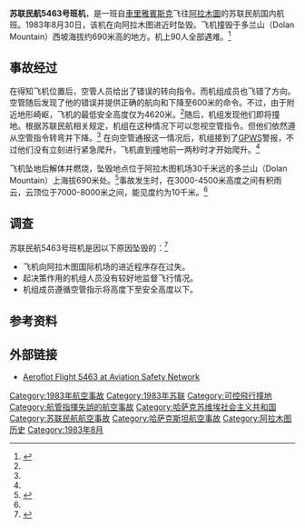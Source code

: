 {{Infobox aircraft occurrence
 | name            = 苏联民航5463号班机
 | occurrence_type = 事故
 | image           = Aeroflot Tu-134A CCCP-65862 ZRH 1983-1-9.png
 | caption         = 一架与涉事飞机相近的Tu-134A客机
 | date            = 1983年8月30日
 | summary         = [[可控飞行撞地|可控飞行撞地]]
 | site            = {{USSR}}距[[阿拉木图|阿拉木图]]{{convert|36|km|mi nmi|abbr=on}}远处
 | coordinates     = 
 | aircraft_type   = [[图-134|图-134]]
 | operator        = 苏联民航
 | tail_number     = SSSR-65129
 | passengers      = 84
 | crew            = 6
 | fatalities      = 90 （全部）
 | injuries        = 
 | survivors       = 0
 | origin          = {{USSR}}[[車里雅賓斯克机场|車里雅賓斯克机场]] (CEK/USCC)
 | destination     = {{USSR}}[[阿拉木图机场|阿拉木图机场]] (ALA/UAAA)
}}
'''苏联民航5463号班机'''，是一班自[[車里雅賓斯克|車里雅賓斯克]]飞往[[阿拉木圖|阿拉木圖]]的苏联民航国内航班。1983年8月30日，该机在向阿拉木图进近时坠毁。飞机撞毁于多兰山（Dolan Mountain）西坡海拔约690米高的地方。机上90人全部遇难。<ref name="airdis">{{Cite web|url=http://www.airdisaster.ru/database.php?id=66|accessdate=2013-12-05|publisher=Airdisaster.ru|language=ru|script-title=ru:Катастрофа Ту-134А Казанского ОАО в районе Алма-Аты|archive-date=2012-10-02|archive-url=https://web.archive.org/web/20121002203340/http://airdisaster.ru/database.php?id=66|dead-url=no}}</ref>

== 事故经过 ==
在得知飞机位置后，空管人员给出了错误的转向指令。而机组成员也飞错了方向。空管随后发现了他的错误并提供正确的航向和下降至600米的命令。不过，由于附近地形崎岖，飞机的最低安全高度仅为4620米。<ref name="airdis"/>随后，机组发现他们即将撞地。根据苏联民航相关规定，机组在这种情况下可以忽视空管指令。但他们依然遵从空管指令转弯并下降。<ref name="airdis"/> 在向空管通报这一情况后，机组接到了[[GPWS|GPWS]]警报，不过他们没有立刻进行紧急爬升，飞机直到撞地前一两秒时才开始爬升。<ref name="airdis"/>

飞机坠地后解体并燃烧，坠毁地点位于阿拉木图机场30千米远的多兰山（Dolan Mountain）上海拔690米处。<ref>{{Cite web|url=http://www.megapolis.kz/art/I_nikogo_ne_zashchitila_vdali_obeshchannaya_vstrecha_-2012_05_13|accessdate=2013-12-05|date=2012-05-14|publisher=Megapolis.kz|language=ru|script-title=ru:И никого не защитила вдали обещанная встреча…|deadurl=yes|archiveurl=https://web.archive.org/web/20131212082638/http://www.megapolis.kz/art/I_nikogo_ne_zashchitila_vdali_obeshchannaya_vstrecha_-2012_05_13|archivedate=2013-12-12}}</ref>事故发生时，在3000-4500米高度之间有积雨云，云顶位于7000-8000米之间，能见度约为10千米。<ref name="airdis"/>

== 调查 ==
苏联民航5463号班机是因以下原因坠毁的：<ref name="Gero">{{Cite book|title=Aviation Disasters Second Edition|publisher=Patrick Stephens Limited|year=1996|pages=176–177|last1=Gero|first1=David}}</ref>
* 飞机向阿拉木图国际机场的进近程序存在过失。
* 起决策作用的机组人员没有较好地监督飞行情况。
* 机组成员遵循空管指示将高度下至安全高度以下。

== 参考资料 ==
{{Reflist}}

== 外部链接 ==
* [http://aviation-safety.net/database/record.php?id=19830830-0 Aeroflot Flight 5463 at Aviation Safety Network] {{Wayback|url=http://aviation-safety.net/database/record.php?id=19830830-0 |date=20111225013034 }}

{{1983年航空事故}}
[[Category:1983年航空事故|Category:1983年航空事故]]
[[Category:1983年苏联|Category:1983年苏联]]
[[Category:可控飛行撞地|Category:可控飛行撞地]]
[[Category:航管指揮失誤的航空事故|Category:航管指揮失誤的航空事故]]
[[Category:哈萨克苏维埃社会主义共和国|Category:哈萨克苏维埃社会主义共和国]]
[[Category:苏联民航航空事故|Category:苏联民航航空事故]]
[[Category:哈萨克斯坦航空事故|Category:哈萨克斯坦航空事故]]
[[Category:阿拉木图历史|Category:阿拉木图历史]]
[[Category:1983年8月|Category:1983年8月]]